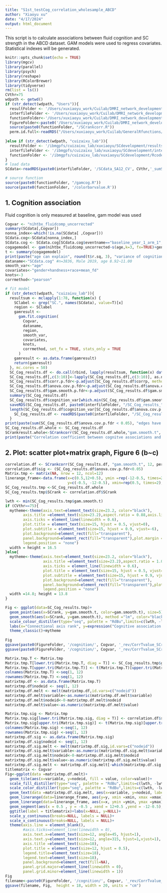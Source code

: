 ```yaml
---
title: "S1st_testCog_correlation_wholesample_ABCD"
author: "Xiaoyu xu"
date: "4/17/2024"
output: html_document
---
```

This script is to calculate associations between fluid cognition and SC strength in the ABCD dataset. GAM models were used to regress covariates. Statistical indexes will be generated.
```r
knitr::opts_chunk$set(echo = TRUE)
library(mgcv)
library(parallel)
library(psych)
library(reshape)
library(RColorBrewer)
library(tidyverse)
rm(list = ls())
CVthr=75
wdpath <- getwd()
if (str_detect(wdpath, "Users")){
  resultFolder <- '/Users/xuxiaoyu_work/Cuilab/DMRI_network_development/SC_development/results_ABCD'
  interfileFolder <- '/Users/xuxiaoyu_work/Cuilab/DMRI_network_development/SC_development/interdataFolder_ABCD'
  functionFolder<-'/Users/xuxiaoyu_work/Cuilab/DMRI_network_development/SC_development/Rcode_SCdevelopment/gamfunction'
  FigureFolder<-paste0('/Users/xuxiaoyu_work/Cuilab/DMRI_network_development/SC_development/Figure_ABCD_final/SA12/CV', CVthr)
  source(paste0(functionFolder, "/SCrankcorr.R"))
  perm.id.full<-readRDS("/Users/xuxiaoyu_work/Cuilab/GeneralRfunctions/rotate_parcellation/SA12_sphericalrotations_N10000.rds")
  
}else if (str_detect(wdpath, "cuizaixu_lab")){
  resultFolder <- '/ibmgpfs/cuizaixu_lab/xuxiaoyu/SCdevelopment/results_ABCD'
  interfileFolder <- '/ibmgpfs/cuizaixu_lab/xuxiaoyu/SCdevelopment/interdataFolder_ABCD'
  functionFolder <- '/ibmgpfs/cuizaixu_lab/xuxiaoyu/SCdevelopment/Rcode_SCdevelopment/gamfunction'
}
# load data
SCdata<-readRDS(paste0(interfileFolder, '/SCdata_SA12_CV', CVthr,'_sumSCinvnode.sum.msmtcsd.combatNTBfluid.rds'))

# source function
source(paste0(functionFolder, "/gamcog.R"))
source(paste0(functionFolder, '/colorbarvalue.R'))

```

## 1. Cognition association
Fluid cognition is only measured at baseline, gam model was used
```r
Cogvar <- "nihtbx_fluidcomp_uncorrected"
summary(SCdata[,Cogvar])
nonna_index<-which(!is.na(SCdata[ ,Cogvar]))
SCdata.cog<-SCdata[nonna_index,]
SCdata.cog <- SCdata.cog[SCdata.cog$eventname=="baseline_year_1_arm_1",]
cogagemodel <- gam(nihtbx_fluidcomp_uncorrected~s(age,k=3, fx=TRUE)+gender+handness+race+mean_fd, data=SCdata.cog)
t <- summary(cogagemodel)
print(paste("age can explain", round(t$r.sq, 3), "variance of cognition."))
dataname<-"SCdata.cog" #n=3836, Male 2019, age 8.92~11.00
smooth_var<-"age"
covariates<-"gender+handness+race+mean_fd"
knots<-3
corrmethod<-"pearson"

# fit model
if (str_detect(wdpath, "cuizaixu_lab")){
  resultsum <- mclapply(1:78, function(x) {
    SClabel <- grep("SC.", names(SCdata), value=T)[x]
    region <- SClabel
    gamresult <-
      gam.fit.cognition(
        Cogvar,
        dataname,
        region, 
        smooth_var, 
        covariates, 
        knots,
        corrmethod, set_fx = TRUE, stats_only = TRUE
      )
    gamresult <- as.data.frame(gamresult)
    return(gamresult)
  }, mc.cores = 50)
  SC_Cog_results.df <- do.call(rbind, lapply(resultsum, function(x) data.frame(x)))
  SC_Cog_results.df[,c(3:10)]<-lapply(SC_Cog_results.df[,c(3:10)], as.numeric)
  SC_Cog_results.df$corr.p.fdr<-p.adjust(SC_Cog_results.df$corrp, method="fdr")
  SC_Cog_results.df$anova.cov.p.fdr<-p.adjust(SC_Cog_results.df$anova.cov.pvalue, method="fdr")
  SC_Cog_results.df$gam.smooth.p.fdr<-p.adjust(SC_Cog_results.df$gam.smooth.pvalue, method="fdr")
  summary(SC_Cog_results.df)
  SC_Cog_results.df$cognition_var[which.min(SC_Cog_results.df$gam.smooth.t)] # SC.74
  saveRDS(SC_Cog_results.df, paste0(interfileFolder, "/SC_Cog_results_", Cogvar,"_CV", CVthr,".rds"))
  length(SC_Cog_results.df$cognition_var[SC_Cog_results.df$anova.cov.p.fdr<0.05])}else{
    SC_Cog_results.df <- readRDS(paste0(interfileFolder, "/SC_Cog_results_", Cogvar,"_CV", CVthr,".rds"))
  }
print(paste(sum(SC_Cog_results.df$anova.cov.p.fdr < 0.05), "edges have significant associations with fluid cognition."))
SC_Cog_results.df.whole <- SC_Cog_results.df
SCrankresult.whole<-SCrankcorr(SC_Cog_results.df.whole,"gam.smooth.t", 12, perm.id.full)
print(paste("Correlation coefficient between cognitve associations and connectional axis is", round(SCrankresult.whole$r.spearman,2), "with a P value of", round(SCrankresult.whole$p.spin,3)))
```

## 2. Plot: scatter plot+matrix graph, Figure 6 (b~c)

```r
correlation.df <- SCrankcorr(SC_Cog_results.df, "gam.smooth.t", 12, perm.id.full,dsdata=TRUE)
correlation.df$sig <- (SC_Cog_results.df$anova.cov.p.fdr<0.05)
Matrix.tmp <- matrix(NA, nrow = 12, ncol=12)
linerange_frame<-data.frame(x=c(0.5,12+0.5), ymin =rep(-12-0.5, times=2), ymax =rep(-0.5, times=2),
                            y=c(-0.5, -12-0.5), xmin=rep(0.5, times=2), xmax=rep(12+0.5, times=2))
SC_Cog_results.tmp <-SC_Cog_results.df.whole
SC_Cog_results.tmp$SCrank <- correlation.df$SCrank

lwth <- min(SC_Cog_results.tmp$gam.smooth.t)
if (CVthr==75){
  mytheme<-theme(axis.text=element_text(size=23.2, color="black"), 
        axis.title =element_text(size=23.2),aspect.ratio = 0.88,axis.line = element_line(linewidth = 0.6),
        axis.ticks = element_line(linewidth = 0.6),
        plot.title = element_text(size=15, hjust = 0.5, vjust=0),
        plot.subtitle = element_text(size=15, hjust = 0.9, vjust=-6),
        plot.background=element_rect(fill="transparent"),
        panel.background=element_rect(fill="transparent"),plot.margin = margin(t=10,r=5,b=5,l=5, unit="pt"),
        legend.position = "none")
  width = height = 16.5
}else{
  mytheme<-theme(axis.text=element_text(size=23.2, color="black"), 
                 axis.title =element_text(size=23.2),aspect.ratio = 1.03,axis.line = element_line(linewidth = 0.6),
                 axis.ticks = element_line(linewidth = 0.6),
                 plot.title = element_text(size=15, hjust = 0.5, vjust=0),
                 plot.subtitle = element_text(size=15, hjust = 0.9, vjust=-6),
                 plot.background=element_rect(fill="transparent"),
                 panel.background=element_rect(fill="transparent"),plot.margin = margin(t=10,r=5,b=5,l=5, unit="pt"),
                 legend.position = "none")
  width =14.8; height = 13.8
}

Fig <- ggplot(data=SC_Cog_results.tmp)+
  geom_point(aes(x=SCrank, y=gam.smooth.t, color=gam.smooth.t), size=5)+
  geom_smooth(aes(x=SCrank, y=gam.smooth.t), method ="lm", color="black", linewidth=1.4)+
  scale_colour_distiller(type="seq", palette = "RdBu",limits=c(lwth, -lwth), direction = -1)+
  labs(x="Connectional axis rank", y=expression("Cognitive association ("*italic("T")*" value)"))+
  theme_classic()+mytheme
  
Fig
ggsave(paste0(FigureFolder, '/cognition/', Cogvar, '_rev/CorrTvalue_SCrankcorr_n12_siteall.tiff'), Fig, width=17, height =14, units = "cm")
ggsave(paste0(FigureFolder, '/cognition/', Cogvar, '_rev/CorrTvalue_SCrankcorr_n12_siteall.svg'), Fig, dpi=600, width=width, height =height, units = "cm")

Matrix.tmp.T <- Matrix.tmp
Matrix.tmp.T[lower.tri(Matrix.tmp.T, diag = T)] <- SC_Cog_results.tmp$gam.smooth.t
Matrix.tmp.T[upper.tri(Matrix.tmp.T)] <- t(Matrix.tmp.T)[upper.tri(Matrix.tmp.T)]
colnames(Matrix.tmp.T) <-seq(1, 12)
rownames(Matrix.tmp.T) <-seq(1, 12)
matrixtmp.df <- as.data.frame(Matrix.tmp.T)
matrixtmp.df$nodeid <- seq(1, 12)
matrixtmp.df.melt <- melt(matrixtmp.df,id.vars=c("nodeid"))
matrixtmp.df.melt$variable<-as.numeric(matrixtmp.df.melt$variable)
matrixtmp.df.melt$nodeid<-0-matrixtmp.df.melt$nodeid
matrixtmp.df.melt$value<-as.numeric(matrixtmp.df.melt$value)

Matrix.tmp.sig <- Matrix.tmp
Matrix.tmp.sig[lower.tri(Matrix.tmp.sig, diag = T)] <- correlation.df$sig
Matrix.tmp.sig[upper.tri(Matrix.tmp.sig)] <- t(Matrix.tmp.sig)[upper.tri(Matrix.tmp.sig)]
colnames(Matrix.tmp.sig) <-seq(1, 12)
rownames(Matrix.tmp.sig) <-seq(1, 12)
matrixtmp.df.sig <- as.data.frame(Matrix.tmp.sig)
matrixtmp.df.sig$nodeid <- seq(1, 12)
matrixtmp.df.sig.melt <- melt(matrixtmp.df.sig,id.vars=c("nodeid"))
matrixtmp.df.sig.melt$variable<-as.numeric(matrixtmp.df.sig.melt$variable)
matrixtmp.df.sig.melt$nodeid<-0-matrixtmp.df.sig.melt$nodeid
matrixtmp.df.sig.melt$value<-as.numeric(matrixtmp.df.sig.melt$value)
matrixtmp.df.sig.melt <- matrixtmp.df.sig.melt[-which(matrixtmp.df.sig.melt$value==0),]
titlematrix <- Cogvar
Fig<-ggplot(data =matrixtmp.df.melt)+
  geom_tile(aes(x=variable, y=nodeid, fill = value, color=value))+
  scale_fill_distiller(type="seq", palette = "RdBu",limits=c(lwth, -lwth),na.value = "grey")+
  scale_color_distiller(type="seq", palette = "RdBu",limits=c(lwth, -lwth),na.value = "grey")+
  geom_text(data =matrixtmp.df.sig.melt, aes(x=variable, y=nodeid, label = "*"), vjust = 0.7, hjust = 0.5, size=6)+
  geom_linerange(data=linerange_frame, aes(y=y, xmin =xmin, xmax =xmax), color="black", linewidth=0.5)+
  geom_linerange(data=linerange_frame, aes(x=x, ymin =ymin, ymax =ymax), color="black", linewidth=0.5)+
  geom_segment(aes(x = 0.5 , y = -0.5 , xend = 12+0.5 ,yend = -12-0.5), color="black", linewidth=0.5)+
  ggtitle(label = titlematrix)+labs(x=NULL, y=NULL)+
  scale_y_continuous(breaks=NULL, labels = NULL)+
  scale_x_continuous(breaks=NULL, labels = NULL)+
  theme(axis.line = element_blank(),
        #axis.ticks=element_line(linewidth = 0),
        axis.text.x=element_text(size=12, angle=45, hjust=1),
        axis.text.y=element_text(size=12, angle=315, hjust=1,vjust=1),
        axis.title =element_text(size=18),
        plot.title = element_text(size=12, hjust = 0.5),
        legend.title=element_text(size=18),
        legend.text=element_text(size=18),
        panel.background=element_rect(fill=NA),
        panel.grid.major=element_line(linewidth = 0),
        panel.grid.minor=element_line(linewidth = 1))
Fig
filename<-paste0(FigureFolder, '/cognition/', Cogvar, '_rev/CorrTvalue_Matrix_n12_siteall.tiff')
ggsave(filename, Fig,  height = 18, width = 20, units = "cm")


```


